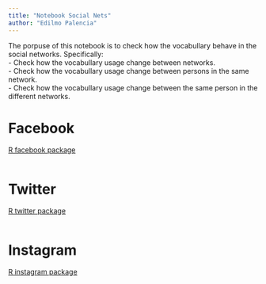 ```yaml
---
title: "Notebook Social Nets"
author: "Edilmo Palencia"
---
```


The porpuse of this notebook is to check how the vocabullary behave in the social 
networks. Specifically:  
- Check how the vocabullary usage change between networks.  
- Check how the vocabullary usage change between persons in the same network.  
- Check how the vocabullary usage change between the same person in the 
different networks.  

# Facebook  

[R facebook package](https://cran.r-project.org/web/packages/Rfacebook/index.html)

```r
```

# Twitter  

[R twitter package](https://cran.r-project.org/web/packages/twitteR/README.html)

```r
```

# Instagram  

[R instagram package](https://cran.rstudio.com/web/packages/instaR/index.html)

```r
```

